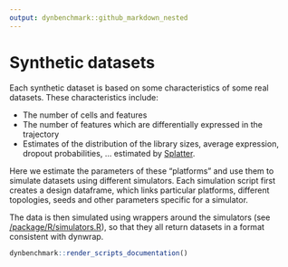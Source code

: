 ```yaml
---
output: dynbenchmark::github_markdown_nested
---
```


# Synthetic datasets

Each synthetic dataset is based on some characteristics of some real datasets. These characteristics include:

* The number of cells and features
* The number of features which are differentially expressed in the trajectory
* Estimates of the distribution of the library sizes, average expression, dropout probabilities, ... estimated by [Splatter](https://github.com/Oshlack/splatter).

Here we estimate the parameters of these "platforms" and use them to simulate datasets using different simulators. Each simulation script first creates a design dataframe, which links particular platforms, different topologies, seeds and other parameters specific for a simulator.

The data is then simulated using wrappers around the simulators (see [/package/R/simulators.R](/package/R/simulators.R)), so that they all return datasets in a format consistent with dynwrap.

```r
dynbenchmark::render_scripts_documentation()
```
